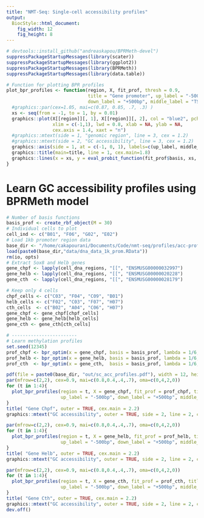 ```yaml
---
title: "NMT-Seq: Single-cell accessibility profiles"
output: 
  BiocStyle::html_document: 
    fig_width: 12
    fig_height: 8
---
```


```r
# devtools::install_github("andreaskapou/BPRMeth-devel")
suppressPackageStartupMessages(library(scater))
suppressPackageStartupMessages(library(ggplot2))
suppressPackageStartupMessages(library(BPRMeth))
suppressPackageStartupMessages(library(data.table))
```

```r
# Function for plotting BPR profiles
plot_bpr_profiles <- function(region, X, fit_prof, thresh = 0.9,
                              title = "Gene promoter", up_label = "-500bp",
                              down_label = "+500bp", middle_label = "TSS", ...){
  #graphics::par(cex=1.05, mai=c(0.87, 0.85, .7, .3) )
  xs <- seq(from = -1, to = 1, by = 0.01)
  graphics::plot(X[[region]][, 1], X[[region]][, 2], col = "blue2", pch = 21, ylim = c(0,1),
                 xlim = c(-1,1), lwd = 0.8, xlab = NA, ylab = NA,
                 cex.axis = 1.4, xaxt = "n")
  #graphics::mtext(side = 1, "genomic region", line = 3, cex = 1.2)
  #graphics::mtext(side = 2, "GC accessibility", line = 3, cex = 1.2)
  graphics::axis(side = 1, at = c(-1, 0, 1), labels=c(up_label, middle_label, down_label), cex.axis = 1.4)
  graphics::title(main=title, line = 1, cex.main=1.8)
  graphics::lines(x = xs, y = eval_probit_function(fit_prof$basis, xs, fit_prof$W_opt[region, 1:(fit_prof$basis$M + 1)]), col = "red2", lwd = 2)
}
```

# Learn GC accessibility profiles using BPRMeth model
```r
# Number of basis functions
basis_prof <- create_rbf_object(M = 30)
# Individual cells to plot
cell_ind <- c("B01", "F06", "G02", "E02")
# Load 1kb promoter region data
base_dir <- "/home/cakapourani/Documents/Code/nmt-seq/profiles/acc-profiles/"
load(paste0(base_dir,"data/dna_data_1k_prom.RData"))
rm(io, opts)
# Extract Sox8 and Helb genes
gene_chpf <- lapply(cell_dna_regions, "[[", "ENSMUSG00000032997")
gene_helb <- lapply(cell_dna_regions, "[[", "ENSMUSG00000020228")
gene_cth  <- lapply(cell_dna_regions, "[[", "ENSMUSG00000028179")

# Keep only 4 cells
chpf_cells <- c("C03", "F04", "C09", "B01")
helb_cells <- c("F02", "C03", "F07", "H07")
cth_cells  <- c("B02", "A04", "C06", "H07")
gene_chpf <- gene_chpf[chpf_cells]
gene_helb <- gene_helb[helb_cells]
gene_cth <- gene_cth[cth_cells]

# ------------------------
# Learn methylation profiles
set.seed(12345)
prof_chpf <- bpr_optim(x = gene_chpf, basis = basis_prof, lambda = 1/6, fit_feature = NULL, cpg_dens_feat = FALSE, opt_itnmax = 50)
prof_helb <- bpr_optim(x = gene_helb, basis = basis_prof, lambda = 1/6, fit_feature = NULL, cpg_dens_feat = FALSE, opt_itnmax = 50)
prof_cth  <- bpr_optim(x = gene_cth,  basis = basis_prof, lambda = 1/6, fit_feature = NULL, cpg_dens_feat = FALSE, opt_itnmax = 50)

pdf(file = paste0(base_dir, "out/sc_acc_profiles.pdf"), width = 12, height = 7)
par(mfrow=c(2,2), cex=0.9, mai=c(0.8,0.4,.4,.7), oma=c(0,4,2,0))
for (t in 1:4){
  plot_bpr_profiles(region = t, X = gene_chpf, fit_prof = prof_chpf, title = paste0("Cell ", chpf_cells[t]), 
                    up_label = "-500bp", down_label = "+500bp", middle_label = "TSS")
}
title( "Gene Chpf", outer = TRUE, cex.main = 2.2)
graphics::mtext("GC accessibility", outer = TRUE, side = 2, line = 2, cex = 1.8)

par(mfrow=c(2,2), cex=0.9, mai=c(0.8,0.4,.4,.7), oma=c(0,4,2,0))
for (t in 1:4){
  plot_bpr_profiles(region = t, X = gene_helb, fit_prof = prof_helb, title = paste0("Cell ", helb_cells[t]), 
                    up_label = "-500bp", down_label = "+500bp", middle_label = "TSS")
}
title( "Gene Helb", outer = TRUE, cex.main = 2.2)
graphics::mtext("GC accessibility", outer = TRUE, side = 2, line = 2, cex = 1.8)

par(mfrow=c(2,2), cex=0.9, mai=c(0.8,0.4,.4,.7), oma=c(0,4,2,0))
for (t in 1:4){
  plot_bpr_profiles(region = t, X = gene_cth, fit_prof = prof_cth, title = paste0("Cell ", cth_cells[t]), 
                    up_label = "-500bp", down_label = "+500bp", middle_label = "TSS")
}
title( "Gene Cth", outer = TRUE, cex.main = 2.2)
graphics::mtext("GC accessibility", outer = TRUE, side = 2, line = 2, cex = 1.8)
dev.off()
```